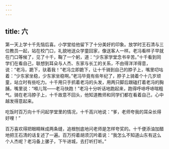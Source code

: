 ```yaml
---
---
---
```

title: 六
---



第一天上学十千先恼后喜。小学堂给他留下了十分美好的印象。放学时王石清与三位教员一起，站在校门口，礼貌地送众学童回家，像送客人一样。老冯看样子早就在门口等候了，见了十千，鞠了一个躬，道：“少东家学堂念书辛苦。”十千看到同学们在看自己，联想到耳朵与人杰、东家与长工的关系，不由得洋洋得意，说：“老冯，跪下，驮着我！”老冯立即跪下，让十千骑到自己的脖子上，嘴里叨咕着：“少东家坐稳，少东家坐稳啊。”老冯毕竟有些年纪了，脖子上骑着个十几岁顽童，站立时有些吃力。十千用只手抓着老冯的头发，用两只脚后跟磕打着老冯的胸脯，嘴里说：“嘚儿驾——老马快跑！”老冯十分听话地跑起来，跑得呼哧呼哧喘粗气。骑在老冯脖子上，十千故意不回头，他知道教师和同学们都在看着自己，心中越发得意起来。

吃饭时百万向十千问起学堂里的情况，十千高兴地说：“爹，老师夸我的耳朵长得好哩！”

百万喜欢得把眼睛眯成两条缝，追根刨底地问老师是怎样夸奖的。十千便添油加醋地把王石清的话复述了一遍。百万捋着胡须沉吟着说：“我怎么不知道山东有这么个人杰呢？老冯备上骡子，下午进城，去打听打听。”